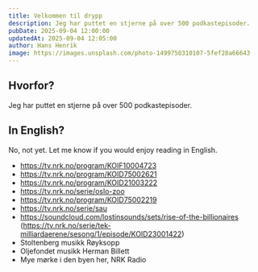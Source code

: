 ```yaml
---
title: Velkommen til drypp
description: Jeg har puttet en stjerne på over 500 podkastepisoder.
pubDate: 2025-09-04 12:00:00
updatedAt: 2025-09-04 12:05:00
author: Hans Henrik
image: https://images.unsplash.com/photo-1499750310107-5fef28a66643
---
```



## Hvorfor?

Jeg har puttet en stjerne på over 500 podkastepisoder.

## In English?

No, not yet. Let me know if you would enjoy reading in English.

- https://tv.nrk.no/program/KOIF10004723
- https://tv.nrk.no/program/KOID75002621
- https://tv.nrk.no/program/KOID21003222
- https://tv.nrk.no/serie/oslo-zoo
- https://tv.nrk.no/program/KOID75002219
- https://tv.nrk.no/serie/sau
- https://soundcloud.com/lostinsounds/sets/rise-of-the-billionaires (https://tv.nrk.no/serie/tek-milliardaerene/sesong/1/episode/KOID23001422)
- Stoltenberg musikk Røyksopp
- Oljefondet musikk Herman Billett
- Mye mørke i den byen her, NRK Radio
